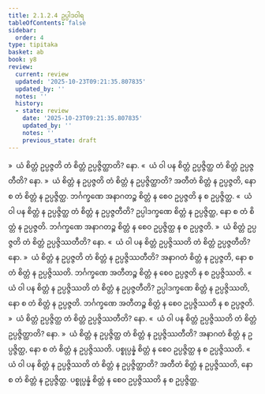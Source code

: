 ```yaml
---
title: 2.1.2.4 ဥပ္ပါဒဝါရ
tableOfContents: false
sidebar:
  order: 4
type: tipitaka
basket: ab
book: y8
review:
  current: review
  updated: '2025-10-23T09:21:35.807835'
  updated_by: ''
  notes: ''
  history:
  - state: review
    date: '2025-10-23T09:21:35.807835'
    updated_by: ''
    notes: ''
    previous_state: draft
---
```



<ReviewStatus review={frontmatter.review} showDetails={true} />

<HypothesisAnnotation frontmatter={frontmatter} />

<DynamicBreadcrumb />

<Division number="87" book="y8" e="ch" v="34" p="308">

<Paragraph number="396" book="y8">
»  ယံ စိတ္တံ ဥပ္ပဇ္ဇတိ တံ စိတ္တံ ဥပ္ပဇ္ဇိတ္ထာတိ? နော.
</Paragraph>

<Paragraph number="397" book="y8">
«  ယံ ဝါ ပန စိတ္တံ ဥပ္ပဇ္ဇိတ္ထ တံ စိတ္တံ ဥပ္ပဇ္ဇတီတိ? နော.
</Paragraph>

<Paragraph number="398" book="y8">
»  ယံ စိတ္တံ န ဥပ္ပဇ္ဇတိ တံ စိတ္တံ န ဥပ္ပဇ္ဇိတ္ထာတိ?
</Paragraph>

<Paragraph number="399" book="y8">
အတီတံ စိတ္တံ န ဥပ္ပဇ္ဇတိ, နော စ တံ စိတ္တံ န ဥပ္ပဇ္ဇိတ္ထ. ဘင်္ဂက္ခဏေ အနာဂတဉ္စ စိတ္တံ န စေဝ ဥပ္ပဇ္ဇတိ န စ ဥပ္ပဇ္ဇိတ္ထ.
</Paragraph>

<Paragraph number="400" book="y8">
«  ယံ ဝါ ပန စိတ္တံ န ဥပ္ပဇ္ဇိတ္ထ တံ စိတ္တံ န ဥပ္ပဇ္ဇတီတိ?
</Paragraph>

<Paragraph number="401" book="y8">
ဥပ္ပါဒက္ခဏေ စိတ္တံ န ဥပ္ပဇ္ဇိတ္ထ, နော စ တံ စိတ္တံ န ဥပ္ပဇ္ဇတိ. ဘင်္ဂက္ခဏေ အနာဂတဉ္စ စိတ္တံ န စေဝ ဥပ္ပဇ္ဇိတ္ထ န စ ဥပ္ပဇ္ဇတိ.
</Paragraph>

</Division>
<Division number="88" book="y8" e="ch" v="34" p="308">

<Paragraph number="402" book="y8">
»  ယံ စိတ္တံ ဥပ္ပဇ္ဇတိ တံ စိတ္တံ ဥပ္ပဇ္ဇိဿတီတိ? နော.
</Paragraph>

<Paragraph number="403" book="y8">
«  ယံ ဝါ ပန စိတ္တံ ဥပ္ပဇ္ဇိဿတိ တံ စိတ္တံ ဥပ္ပဇ္ဇတီတိ? နော.
</Paragraph>

<Paragraph number="404" book="y8">
»  ယံ စိတ္တံ န ဥပ္ပဇ္ဇတိ တံ စိတ္တံ န ဥပ္ပဇ္ဇိဿတီတိ?
</Paragraph>

<Paragraph number="405" book="y8">
အနာဂတံ စိတ္တံ န ဥပ္ပဇ္ဇတိ, နော စ တံ စိတ္တံ န ဥပ္ပဇ္ဇိဿတိ. ဘင်္ဂက္ခဏေ အတီတဉ္စ စိတ္တံ န စေဝ ဥပ္ပဇ္ဇတိ န စ ဥပ္ပဇ္ဇိဿတိ.
</Paragraph>

<Paragraph number="406" book="y8">
«  ယံ ဝါ ပန စိတ္တံ န ဥပ္ပဇ္ဇိဿတိ တံ စိတ္တံ န ဥပ္ပဇ္ဇတီတိ?
</Paragraph>

<Paragraph number="407" book="y8">
ဥပ္ပါဒက္ခဏေ စိတ္တံ န ဥပ္ပဇ္ဇိဿတိ, နော စ တံ စိတ္တံ န ဥပ္ပဇ္ဇတိ. ဘင်္ဂက္ခဏေ အတီတဉ္စ စိတ္တံ န စေဝ ဥပ္ပဇ္ဇိဿတိ န စ ဥပ္ပဇ္ဇတိ.
</Paragraph>

</Division>
<Division number="89" book="y8" e="ch" v="34" p="308">

<Paragraph number="408" book="y8">
»  ယံ စိတ္တံ ဥပ္ပဇ္ဇိတ္ထ တံ စိတ္တံ ဥပ္ပဇ္ဇိဿတီတိ? နော.
</Paragraph>

<Paragraph number="409" book="y8">
«  ယံ ဝါ ပန စိတ္တံ ဥပ္ပဇ္ဇိဿတိ တံ စိတ္တံ ဥပ္ပဇ္ဇိတ္ထာတိ? နော.
</Paragraph>

<Paragraph number="410" book="y8">
»  ယံ စိတ္တံ န ဥပ္ပဇ္ဇိတ္ထ တံ စိတ္တံ န ဥပ္ပဇ္ဇိဿတီတိ?
</Paragraph>

<Paragraph number="411" book="y8">
အနာဂတံ စိတ္တံ န ဥပ္ပဇ္ဇိတ္ထ, နော စ တံ စိတ္တံ န ဥပ္ပဇ္ဇိဿတိ. ပစ္စုပ္ပန္နံ စိတ္တံ န စေဝ ဥပ္ပဇ္ဇိတ္ထ န စ ဥပ္ပဇ္ဇိဿတိ.
</Paragraph>

<Paragraph number="412" book="y8">
«  ယံ ဝါ ပန စိတ္တံ န ဥပ္ပဇ္ဇိဿတိ တံ စိတ္တံ န ဥပ္ပဇ္ဇိတ္ထာတိ?
</Paragraph>

<Paragraph number="413" book="y8">
အတီတံ စိတ္တံ န ဥပ္ပဇ္ဇိဿတိ, နော စ တံ စိတ္တံ န ဥပ္ပဇ္ဇိတ္ထ. ပစ္စုပ္ပန္နံ စိတ္တံ န စေဝ ဥပ္ပဇ္ဇိဿတိ န စ ဥပ္ပဇ္ဇိတ္ထ.
</Paragraph>
</Division>